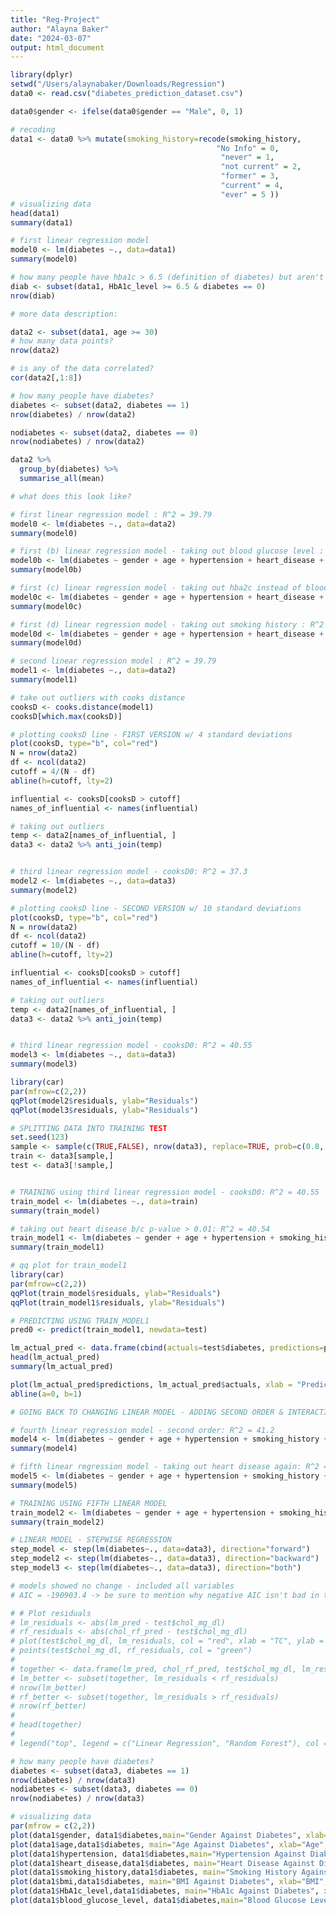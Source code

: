 ```yaml
---
title: "Reg-Project"
author: "Alayna Baker"
date: "2024-03-07"
output: html_document
---
```


```r
library(dplyr)
setwd("/Users/alaynabaker/Downloads/Regression")
data0 <- read.csv("diabetes_prediction_dataset.csv")

data0$gender <- ifelse(data0$gender == "Male", 0, 1)

# recoding 
data1 <- data0 %>% mutate(smoking_history=recode(smoking_history, 
                                              "No Info" = 0,
                                               "never" = 1, 
                                               "not current" = 2, 
                                               "former" = 3,
                                               "current" = 4, 
                                               "ever" = 5 ))
# visualizing data 
head(data1)
summary(data1)

```


```r
# first linear regression model 
model0 <- lm(diabetes ~., data=data1)
summary(model0)

# how many people have hba1c > 6.5 (definition of diabetes) but aren't flagged for diabetes? 
diab <- subset(data1, HbA1c_level >= 6.5 & diabetes == 0)
nrow(diab)

```

```r
# more data description: 

data2 <- subset(data1, age >= 30)
# how many data points? 
nrow(data2)

# is any of the data correlated? 
cor(data2[,1:8])

# how many people have diabetes? 
diabetes <- subset(data2, diabetes == 1)
nrow(diabetes) / nrow(data2)

nodiabetes <- subset(data2, diabetes == 0)
nrow(nodiabetes) / nrow(data2)

data2 %>% 
  group_by(diabetes) %>%
  summarise_all(mean)

# what does this look like? 
```

```r
# first linear regression model : R^2 = 39.79
model0 <- lm(diabetes ~., data=data2)
summary(model0)

# first (b) linear regression model - taking out blood glucose level : R^2 = 27.64
model0b <- lm(diabetes ~ gender + age + hypertension + heart_disease + smoking_history + HbA1c_level + bmi, data=data2)
summary(model0b)

# first (c) linear regression model - taking out hba2c instead of blood glucose : R^2 = 28.35
model0c <- lm(diabetes ~ gender + age + hypertension + heart_disease + smoking_history + blood_glucose_level + bmi, data=data2)
summary(model0c)

# first (d) linear regression model - taking out smoking history : R^2 = 39.67
model0d <- lm(diabetes ~ gender + age + hypertension + heart_disease + HbA1c_level + blood_glucose_level + bmi, data=data2)
summary(model0d)

# second linear regression model : R^2 = 39.79
model1 <- lm(diabetes ~., data=data2)
summary(model1)

# take out outliers with cooks distance 
cooksD <- cooks.distance(model1)
cooksD[which.max(cooksD)]

# plotting cooksD line - FIRST VERSION w/ 4 standard deviations
plot(cooksD, type="b", col="red")
N = nrow(data2)
df <- ncol(data2)
cutoff = 4/(N - df)
abline(h=cutoff, lty=2)

influential <- cooksD[cooksD > cutoff]
names_of_influential <- names(influential)

# taking out outliers 
temp <- data2[names_of_influential, ]
data3 <- data2 %>% anti_join(temp)


# third linear regression model - cooksD0: R^2 = 37.3
model2 <- lm(diabetes ~., data=data3)
summary(model2)

# plotting cooksD line - SECOND VERSION w/ 10 standard deviations
plot(cooksD, type="b", col="red")
N = nrow(data2)
df <- ncol(data2)
cutoff = 10/(N - df)
abline(h=cutoff, lty=2)

influential <- cooksD[cooksD > cutoff]
names_of_influential <- names(influential)

# taking out outliers 
temp <- data2[names_of_influential, ]
data3 <- data2 %>% anti_join(temp)


# third linear regression model - cooksD0: R^2 = 40.55
model3 <- lm(diabetes ~., data=data3)
summary(model3)

library(car)
par(mfrow=c(2,2))
qqPlot(model2$residuals, ylab="Residuals")
qqPlot(model3$residuals, ylab="Residuals")

```
```r
# SPLITTING DATA INTO TRAINING TEST 
set.seed(123)
sample <- sample(c(TRUE,FALSE), nrow(data3), replace=TRUE, prob=c(0.8, 0.2))
train <- data3[sample,]
test <- data3[!sample,]


# TRAINING using third linear regression model - cooksD0: R^2 = 40.55
train_model <- lm(diabetes ~., data=train)
summary(train_model)

# taking out heart disease b/c p-value > 0.01: R^2 = 40.54
train_model1 <- lm(diabetes ~ gender + age + hypertension + smoking_history + bmi + HbA1c_level + blood_glucose_level, data=train)
summary(train_model1)

# qq plot for train_model1
library(car)
par(mfrow=c(2,2))
qqPlot(train_model$residuals, ylab="Residuals")
qqPlot(train_model1$residuals, ylab="Residuals")

```

```r

# PREDICTING USING TRAIN_MODEL1
pred0 <- predict(train_model1, newdata=test)

lm_actual_pred <- data.frame(cbind(actuals=test$diabetes, predictions=pred0, diff = abs(test$diabetes - pred0)))
head(lm_actual_pred)
summary(lm_actual_pred)

plot(lm_actual_pred$predictions, lm_actual_pred$actuals, xlab = "Predicted", ylab = "Observed", main="Linear Regression Prediction Performance")
abline(a=0, b=1)
```
```r
# GOING BACK TO CHANGING LINEAR MODEL - ADDING SECOND ORDER & INTERACTION 

# fourth linear regression model - second order: R^2 = 41.2
model4 <- lm(diabetes ~ gender + age + hypertension + smoking_history + bmi + HbA1c_level + blood_glucose_level + heart_disease + (hypertension)^2 + (HbA1c_level)^2 + (hypertension)*(HbA1c_level), data=data3)
summary(model4)

# fifth linear regression model - taking out heart disease again: R^2 = 41.23
model5 <- lm(diabetes ~ gender + age + hypertension + smoking_history + bmi + HbA1c_level + blood_glucose_level + (hypertension)^2 + (HbA1c_level)^2 + (hypertension)*(HbA1c_level), data=data3)
summary(model5)

# TRAINING USING FIFTH LINEAR MODEL 
train_model2 <- lm(diabetes ~ gender + age + hypertension + smoking_history + bmi + HbA1c_level + blood_glucose_level + (hypertension)^2 + (HbA1c_level)^2 + (hypertension)*(HbA1c_level), data=train)
summary(train_model2)
```

```r
# LINEAR MODEL - STEPWISE REGRESSION
step_model <- step(lm(diabetes~., data=data3), direction="forward")
step_model2 <- step(lm(diabetes~., data=data3), direction="backward")
step_model3 <- step(lm(diabetes~., data=data3), direction="both")

# models showed no change - included all variables
# AIC = -190903.4 -> be sure to mention why negative AIC isn't bad in the paper

```

```r
# # Plot residuals
# lm_residuals <- abs(lm_pred - test$chol_mg_dl)
# rf_residuals <- abs(chol_rf_pred - test$chol_mg_dl)
# plot(test$chol_mg_dl, lm_residuals, col = "red", xlab = "TC", ylab = "Residuals", main = "Residuals of Linear Regression vs. Random Forest")
# points(test$chol_mg_dl, rf_residuals, col = "green")
# 
# together <- data.frame(lm_pred, chol_rf_pred, test$chol_mg_dl, lm_residuals, rf_residuals)
# lm_better <- subset(together, lm_residuals < rf_residuals)
# nrow(lm_better)
# rf_better <- subset(together, lm_residuals > rf_residuals)
# nrow(rf_better)
# 
# head(together)
# 
# legend("top", legend = c("Linear Regression", "Random Forest"), col = c("red", "green"), pch=1, inset=0, xpd = TRUE, y.intersp = 1)
```

```r
# how many people have diabetes? 
diabetes <- subset(data3, diabetes == 1)
nrow(diabetes) / nrow(data3)
nodiabetes <- subset(data3, diabetes == 0)
nrow(nodiabetes) / nrow(data3)
```

```r
# visualizing data 
par(mfrow = c(2,2))
plot(data1$gender, data1$diabetes,main="Gender Against Diabetes", xlab="Gender", ylab="Diabetes")
plot(data1$age,data1$diabetes, main="Age Against Diabetes", xlab="Age", ylab="Diabetes")
plot(data1$hypertension, data1$diabetes,main="Hypertension Against Diabetes", xlab="Hypertension", ylab="Diabetes")
plot(data1$heart_disease,data1$diabetes, main="Heart Disease Against Diabetes", xlab="Heart Disease", ylab="Diabetes")
plot(data1$smoking_history,data1$diabetes, main="Smoking History Against Diabetes", xlab="Smoking History", ylab="Diabetes")
plot(data1$bmi,data1$diabetes, main="BMI Against Diabetes", xlab="BMI", ylab="Diabetes")
plot(data1$HbA1c_level,data1$diabetes, main="HbA1c Against Diabetes", xlab="Hba1c", ylab="Diabetes")
plot(data1$blood_glucose_level, data1$diabetes,main="Blood Glucose Level Against Diabetes", xlab="Blood Glucose Level", ylab="Diabetes")
```
